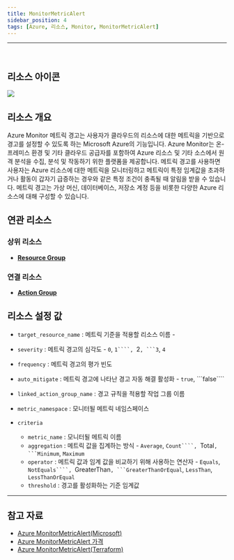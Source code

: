 ```yaml
---
title: MonitorMetricAlert
sidebar_position: 4
tags: [Azure, 리소스, Monitor, MonitorMetricAlert]
---
```







<hr />
<br />

## 리소스 아이콘
<img src={icon} />

## 리소스 개요
Azure Monitor 메트릭 경고는 사용자가 클라우드의 리소스에 대한 메트릭을 기반으로 경고를 설정할 수 있도록 하는 Microsoft Azure의 기능입니다. 
Azure Monitor는 온-프레미스 환경 및 기타 클라우드 공급자를 포함하여 Azure 리소스 및 기타 소스에서 원격 분석을 수집, 분석 및 작동하기 위한 플랫폼을 제공합니다.
메트릭 경고를 사용하면 사용자는 Azure 리소스에 대한 메트릭을 모니터링하고 메트릭이 특정 임계값을 초과하거나 활동이 갑자기 급증하는 경우와 같은 특정 조건이 충족될 때 알림을 받을 수 있습니다. 
메트릭 경고는 가상 머신, 데이터베이스, 저장소 계정 등을 비롯한 다양한 Azure 리소스에 대해 구성할 수 있습니다.



## 연관 리소스

### 상위 리소스
- [**Resource Group**](https://docs.cstudio.app/docs/resource/azure/Base/ResourceGroup)

### 연결 리소스
- [**Action Group**](https://docs.cstudio.app/docs/resource/azure/Monitor/ActionGroup)



## 리소스 설정 값
- ```target_resource_name``` : 메트릭 기준을 적용할 리소스 이름 -

- ```severity``` : 메트릭 경고의 심각도 - ```0```, ```1````, ```2````, ```3````, ```4```

- ```frequency``` : 메트릭 경고의 평가 빈도 

- ```auto_mitigate``` : 메트릭 경고에 나타난 경고 자동 해결 활성화 - ```true```, ```false````

- ```linked_action_group_name``` : 경고 규칙을 적용할 작업 그룹 이름

- ```metric_namespace``` : 모니터될 메트릭 네임스페이스

- ```criteria```
    + ```metric_name``` : 모니터될 메트릭 이름
    + ```aggregation``` : 메트릭 값을 집계하는 방식 - ```Average```, ```Count````, ```Total````, ```Minimum````, ```Maximum```
    + ```operator``` : 메트릭 값과 임계 값을 비교하기 위해 사용하는 연산자 - ```Equals```, ```NotEquals````, ```GreaterThan````, ```GreaterThanOrEqual````, ```LessThan```, ```LessThanOrEqual```
    + ```threshold``` : 경고를 활성화하는 기준 임계값






<hr />

## 참고 자료
- [Azure MonitorMetricAlert(Microsoft)](https://learn.microsoft.com/en-us/azure/azure-monitor/overview)
- [Azure MonitorMetricAlert 가격](https://azure.microsoft.com/ko-kr/pricing/details/monitor/) 
- [Azure MonitorMetricAlert(Terraform)](https://registry.terraform.io/providers/hashicorp/azurerm/latest/docs/resources/monitor_metric_alert)

